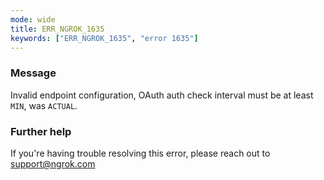 ```yaml
---
mode: wide
title: ERR_NGROK_1635
keywords: ["ERR_NGROK_1635", "error 1635"]
---
```


### Message

Invalid endpoint configuration, OAuth auth check interval must be at least `MIN`, was `ACTUAL`.

### Further help

If you're having trouble resolving this error, please reach out to [support@ngrok.com](mailto:support@ngrok.com?subject=Help%20with%20ERR_NGROK_1635)
